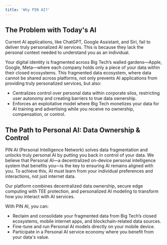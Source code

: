 ```yaml
---
title: 'Why PIN AI?'
---
```

## The Problem with Today's AI

Current AI applications, like ChatGPT, Google Assistant, and Siri, fail to deliver truly personalized AI services. This is because they lack the personal context needed to understand you as an individual.

Your digital identity is fragmented across Big Tech’s walled gardens—Apple, Google, Meta—where each company holds only a piece of your data within their closed ecosystems. This fragmented data ecosystem, where data cannot be shared across platforms, not only prevents AI applications from providing truly personalized services, but also:

- Centralizes control over personal data within corporate silos, restricting user autonomy and creating barriers to true data ownership.
- Enforces an exploitative model where Big Tech monetizes your data for AI training and advertising while you receive no ownership, compensation, or control.

## The Path to Personal AI: Data Ownership & Control

PIN AI (Personal Intelligence Network) solves data fragmentation and unlocks truly personal AI by putting you back in control of your data. We believe that Personal AI—a decentralized on-device personal intelligence system that benefits you—is the key to ensuring AI remains aligned with you. To achieve this, AI must learn from your individual preferences and interactions, not just internet data.

Our platform combines decentralized data ownership, secure edge computing with TEE protection, and personalized AI modeling to transform how you interact with AI services.

With PIN AI, you can:

- Reclaim and consolidate your fragmented data from Big Tech’s closed ecosystems, mobile internet apps, and blockchain-related data sources.
- Fine-tune and run Personal AI models directly on your mobile device.
- Participate in a Personal AI service economy where you benefit from your data's value.